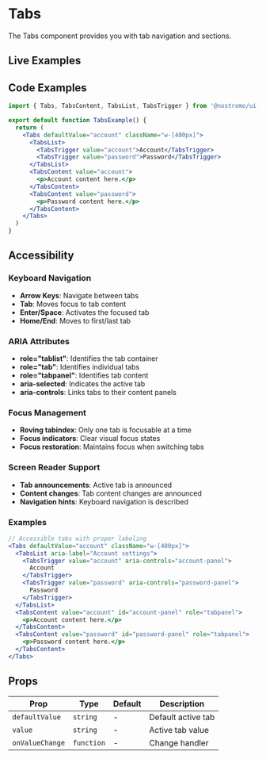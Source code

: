 
# Tabs

The Tabs component provides you with tab navigation and sections.

## Live Examples

<StorybookEmbed story="components-navigation-tabs--default" />

<StorybookEmbed story="components-navigation-tabs--with-icons" />

<StorybookEmbed story="components-navigation-tabs--pills" />

## Code Examples

```jsx
import { Tabs, TabsContent, TabsList, TabsTrigger } from '@nostromo/ui-core'

export default function TabsExample() {
  return (
    <Tabs defaultValue="account" className="w-[400px]">
      <TabsList>
        <TabsTrigger value="account">Account</TabsTrigger>
        <TabsTrigger value="password">Password</TabsTrigger>
      </TabsList>
      <TabsContent value="account">
        <p>Account content here.</p>
      </TabsContent>
      <TabsContent value="password">
        <p>Password content here.</p>
      </TabsContent>
    </Tabs>
  )
}
```

## Accessibility

### Keyboard Navigation
- **Arrow Keys**: Navigate between tabs
- **Tab**: Moves focus to tab content
- **Enter/Space**: Activates the focused tab
- **Home/End**: Moves to first/last tab

### ARIA Attributes
- **role="tablist"**: Identifies the tab container
- **role="tab"**: Identifies individual tabs
- **role="tabpanel"**: Identifies tab content
- **aria-selected**: Indicates the active tab
- **aria-controls**: Links tabs to their content panels

### Focus Management
- **Roving tabindex**: Only one tab is focusable at a time
- **Focus indicators**: Clear visual focus states
- **Focus restoration**: Maintains focus when switching tabs

### Screen Reader Support
- **Tab announcements**: Active tab is announced
- **Content changes**: Tab content changes are announced
- **Navigation hints**: Keyboard navigation is described

### Examples
```jsx
// Accessible tabs with proper labeling
<Tabs defaultValue="account" className="w-[400px]">
  <TabsList aria-label="Account settings">
    <TabsTrigger value="account" aria-controls="account-panel">
      Account
    </TabsTrigger>
    <TabsTrigger value="password" aria-controls="password-panel">
      Password
    </TabsTrigger>
  </TabsList>
  <TabsContent value="account" id="account-panel" role="tabpanel">
    <p>Account content here.</p>
  </TabsContent>
  <TabsContent value="password" id="password-panel" role="tabpanel">
    <p>Password content here.</p>
  </TabsContent>
</Tabs>
```

## Props

| Prop | Type | Default | Description |
|------|------|---------|-------------|
| `defaultValue` | `string` | - | Default active tab |
| `value` | `string` | - | Active tab value |
| `onValueChange` | `function` | - | Change handler |
